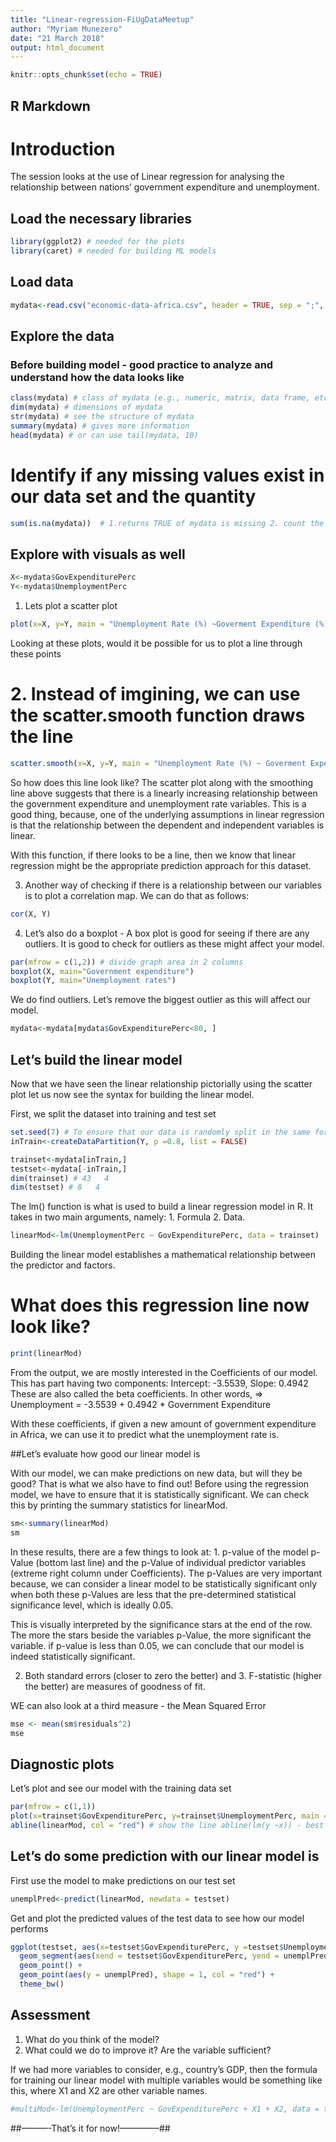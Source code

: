 ```yaml
---
title: "Linear-regression-FiUgDataMeetup"
author: "Myriam Munezero"
date: "21 March 2018"
output: html_document
---
```


```r
knitr::opts_chunk$set(echo = TRUE)
```

## R Markdown
# Introduction
The session looks at the use of Linear regression for analysing the relationship between nations' government expenditure and unemployment. 

## Load the necessary libraries
```r
library(ggplot2) # needed for the plots
library(caret) # needed for building ML models
```

## Load data
```r
mydata<-read.csv("economic-data-africa.csv", header = TRUE, sep = ";", stringsAsFactors = FALSE, dec = ",", na.strings = "N/A") 
```


## Explore the data

### Before building model - good practice to analyze and understand how the data looks like
```r
class(mydata) # class of mydata (e.g., numeric, matrix, data frame, etc)
dim(mydata) # dimensions of mydata
str(mydata) # see the structure of mydata
summary(mydata) # gives more information
head(mydata) # or can use tail(mydata, 10)
```

# Identify if any missing values exist in our data set and the quantity

```r
sum(is.na(mydata))  # 1.returns TRUE of mydata is missing 2. count the amount of missing values

```

## Explore with visuals as well

```r
X<-mydata$GovExpenditurePerc
Y<-mydata$UnemploymentPerc
```

1. Lets plot a scatter plot
```r
plot(x=X, y=Y, main = "Unemployment Rate (%) ~Goverment Expenditure (%)") 

```

Looking at these plots, would it be possible for us to plot a line through these points

# 2. Instead of imgining, we can use the scatter.smooth function draws the line
```r
scatter.smooth(x=X, y=Y, main = "Unemployment Rate (%) ~ Goverment Expenditure (%)")

```

So how does this line look like? The scatter plot along with the smoothing line above suggests that there is a linearly increasing relationship between the government expenditure and unemployment rate variables. This is a good thing, because, one of the underlying assumptions in linear regression is that the relationship between the dependent and independent variables is linear.

With this function, if there looks to be a line, then we know that linear regression might be the appropriate prediction approach for this dataset.

3. Another way of checking if there is a relationship between our variables is to plot a correlation map. We can do that as follows:
```r
cor(X, Y)

```

4. Let's also do a boxplot - A box plot is good for seeing if there are any outliers. It is good to check for outliers as these might affect your model.
```r
par(mfrow = c(1,2)) # divide graph area in 2 columns
boxplot(X, main="Government expenditure") 
boxplot(Y, main="Unemployment rates") 
```

We do find outliers. Let's remove the biggest outlier as this will affect our model.
```r
mydata<-mydata[mydata$GovExpenditurePerc<80, ]

```


## Let's build the linear model 

Now that we have seen the linear relationship pictorially using the scatter plot let us now see the syntax for building the linear model.

First, we split the dataset into training and test set
```r
set.seed(7) # To ensure that our data is randomly split in the same for all our runs
inTrain<-createDataPartition(Y, p =0.8, list = FALSE)

trainset<-mydata[inTrain,]
testset<-mydata[-inTrain,]
dim(trainset) # 43   4
dim(testset) # 8   4
```



The lm() function is what is used to build a linear regression model in R. It takes in two main arguments, namely: 1. Formula 2. Data.
```r
linearMod<-lm(UnemploymentPerc ~ GovExpenditurePerc, data = trainset) 
```

Building the linear model establishes a mathematical relationship between the predictor and factors.

# What does this regression line now look like?
```r
print(linearMod)
```

From the output, we are mostly interested in the  Coefficients of our model. This has part having two components: 
Intercept: -3.5539, Slope: 0.4942 These are also called the beta coefficients. 
In other words, => Unemployment = -3.5539 + 0.4942 * Government Expenditure

With these coefficients, if given a new amount of government expenditure in Africa, we can use it to predict what the unemployment rate is.

##Let's evaluate how good our linear model is

With our model, we can make predictions on new data, but will they be good? That is what we also have to find out! Before using the regression model, we have to ensure that it is statistically significant. 
We can check this by printing the summary statistics for linearMod.
```r
sm<-summary(linearMod)
sm
```

In these results, there are a few things to look at: 
1. p-value of the model p-Value (bottom last line) and the p-Value of individual predictor variables (extreme right column under Coefficients). The p-Values are very important because, we can consider a linear model to be statistically significant only when both these p-Values are less that the pre-determined statistical significance level, which is ideally 0.05. 

This is visually interpreted by the significance stars at the end of the row. The more the stars beside the variables p-Value, the more significant the variable. if p-value is less than 0.05, we can conclude that our model is indeed statistically significant.

2. Both standard errors (closer to zero the better) and 3. F-statistic (higher the better) are measures of goodness of fit.

WE can also look at a third measure - the Mean Squared Error
```r
mse <- mean(sm$residuals^2)
mse
```


## Diagnostic plots

Let's plot and see our model with the training data set
```r
par(mfrow = c(1,1))
plot(x=trainset$GovExpenditurePerc, y=trainset$UnemploymentPerc, main = "UnemploymentPerc ~ GovExpenditurePerc") 
abline(linearMod, col = "red") # show the line abline(lm(y ~x)) - best line that fits the points
```


## Let's do some prediction with our linear model is

First use the model to make predictions on our test set
```r
unemplPred<-predict(linearMod, newdata = testset)

```

Get and plot the predicted values of the test data to see how our model performs

```r
ggplot(testset, aes(x=testset$GovExpenditurePerc, y =testset$UnemploymentPerc)) +
  geom_segment(aes(xend = testset$GovExpenditurePerc, yend = unemplPred), alpha = .2) +
  geom_point() + 
  geom_point(aes(y = unemplPred), shape = 1, col = "red") +
  theme_bw()
```

## Assessment

1. What do you think of the model? 
2. What could we do to improve it? Are the variable sufficient?

If we had more variables to consider, e.g., country's GDP, then the formula for training our linear model with multiple variables would be something like this, where X1 and X2 are other variable names.
```r
#multiMod<-lm(UnemploymentPerc ~ GovExpenditurePerc + X1 + X2, data = trainset) 
```


##----------That's it for now!--------------##



